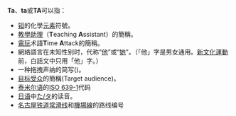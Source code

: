 '''Ta'''、'''ta'''或'''TA'''可以指：

* [[钽|钽]]的化學[[元素|元素]]符號。
* [[教學助理|教學助理]]（'''T'''eaching '''A'''ssistant）的簡稱。
* [[電玩|電玩]]术語'''T'''ime '''A'''ttack的簡稱。
* 網絡語言在未知性别时，代称“[[他|他]]”或“[[她|她]]”。（「他」字是男女通用。[[新文化運動|新文化運動]]前，白話文中只用「他」字。）
* 一种拖拽声纳的简写({{tsl|en|Towed array sonar|}})。
* [[目标受众|目标受众]]的簡稱(Target audience)。
* [[泰米尔语|泰米尔语]]的[[ISO_639-1|ISO 639-1]]代码
*[[日语|日语]]中[[た|た/タ]]的读音。
* [[名古屋铁道|名古屋铁道]][[常滑线|常滑线]]和[[機場線_(名古屋鐵道)|機場線]]的路线编号

{{disambig|cat=二字拉丁字母缩写消歧义}}